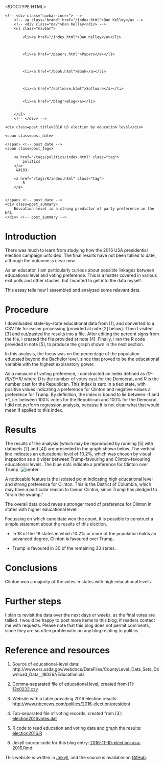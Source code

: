 <!DOCTYPE HTML>
<html>
<head>
<link rel='stylesheet' type='text/css' href='/css/test_syntax.css' />
<link rel='stylesheet' type='text/css' href='/css/style.css' />
<meta charset="UTF-8">
<title>2016 US election by education level</title>
</head>

<body>
<div class="navbar">
    <!-- <div class="navbar-inner"> -->
        <!-- <a class="brand" href="/index.html">Dan Kelley</a> -->
        <!-- <div class="nav">Dan Kelley</div> -->
        <ul class="navbar">
            
            <li><a href="/index.html">Dan Kelley</a></li>
            

            
            <li><a href="/papers.html">Papers</a></li>
            

            
            <li><a href="/book.html">Book</a></li>
            

            
            <li><a href="/software.html">Software</a></li>
            
            
            <li><a href="/blog">Blog</a></li>
            

        </ul>
        <!-- </div> -->
</div>

<div id="content">
    
<script type="text/javascript" src="http://cdn.mathjax.org/mathjax/latest/MathJax.js?config=TeX-AMS-MML_HTMLorMML"> </script>





<!-- <div class="span8"> -->

<div class=topnav>

<!-- | <a href='/blog'>Home</a> | -->

</div> <!-- topnav -->


<div class="page-header">

    <div class=post_title>2016 US election by education level</div>
<!-- </div> --> <!-- span8 -->

<!-- <div class="span4"> -->

<div class=slug>
    <span class=post_date>
        
    </span> <!-- post_date -->
    <span class=post_tags>
        
        <a href="/tags/politics/index.html" class="tag">
            politics
        </a>
         &#183; 
        
        <a href="/tags/R/index.html" class="tag">
            R
        </a>
        
        
    </span> <!-- post_date -->
    <div class=post_summary>
        Education level is a strong predictor of party preference in the USA.
    </div> <!-- post_summary -->
</div> <!-- slug -->

<!-- </div> -->
<!-- span4 -->
</div> <!-- page-header -->



# Introduction

There was much to learn from studying how the 2016 USA presidential election
campaign unfolded. The final results have not been tallied to date, although
the outcome is clear now.

As an educator, I am particularly curious about possible linkages between
educational level and voting preference. This is a matter covered in various
exit polls and other studies, but I wanted to get into the data myself.

This essay tells how I assembled and analyzed some relevant data.

# Procedure

I downloaded state-by-state educational data from [1], and converted to a CSV
file for easier processing (provided at note [2] below). Then I visited [3] and
cut/pasted the results into a file. After editing the percent signs from the
file, I created the file provided at note [4].  Finally, I ran the R code
provided in note [5], to produce the graph shown in the next section.

In this analysis, the focus was on the percentage of the population educated
beyond the Bachelor level, since that proved to be the educational variable
with the highest explanatory power.

As a measure of voting preference, I constructed an index defined as
*(D-R)/(D+R)* where *D* is the number of votes cast for the Democrat, and *R*
is the number cast for the Republican. This index is zero in a tied state, with
positive values indicating a preference for Clinton and negative values a
preference for Trump.  By definition, the index is bound to lie between -1 and
+1, i.e. between 100% votes for the Republican and 100% for the Democrat.  I
did not perform regression analysis, because it is not clear what that would
mean if applied to this index.

# Results

The results of the analysis (which may be reproduced by running [5] with datasets [2] and [4])
are presented in the graph shown below. The vertical line indicates an
educational level of 10.2%, which was chosen by visual inspection as a divider
between Trump-favouring and Clinton-favouring educational levels.  The blue
dots indicate a preference for Clinton over Trump.
![center](https://dankelley.github.io/figs/election2016-usa.png) 

A noticeable feature is the isolated point indicating high educational level
and strong preference for Clinton. This is the District of Columbia, which may
have a particular reason to favour Clinton, since Trump has pledged to "drain
the swamp."

The overall data cloud reveals stronger trend of preference for Clinton in
states with higher educational level.

Focussing on which candidate won the count, it is possible to construct a
simple statement about the results of this election.

* In 18 of the 18 states in which 10.2% or more of the population holds an
  advanced degree, Clinton is favoured over Trump.

* Trump is favoured in 30 of the remaining 33 states.

# Conclusions

Clinton won a majority of the votes in states with high educational levels.

# Further steps

I plan to revisit the data over the next days or weeks, as the final votes are
tallied. I would be happy to post more items to this blog, if readers contact
me with requests. Please note that this blog does not permit comments, since
they are so often problematic on any blog relating to politics.


# Reference and resources

1. Source of educational-level data: http://www.ers.usda.gov/webdocs/DataFiles/CountyLevel_Data_Sets_Download_Data__18026//Education.xls

2. Comma-separated file of educational level, created from [1]:
   [12s0233.csv](https://raw.github.com/dankelley/dankelley.github.io/master/assets/12s0233.csv)

3. Website with a table providing 2016 election results:
   [http://www.nbcnews.com/politics/2016-election/president](http://www.nbcnews.com/politics/2016-election/president)

4. Tab-separated file of voting records, created from [3]:
   [election2016votes.dat](https://raw.github.com/dankelley/dankelley.github.io/master/assets/election2016votes.dat)

5. R code to read education and voting data and graph the results:
   [election2016.R](https://raw.github.com/dankelley/dankelley.github.io/master/assets/election2016.R)

6. Jekyll source code for this blog entry: [2016-11-10-election-usa-2016.Rmd](https://raw.github.com/dankelley/dankelley.github.io/master/assets/2016-11-10-election-usa-2016.Rmd)




</div>

<p class="footnote">This website is written in <a
href="http://jekyllrb.com">Jekyll</a>, and the source is available on <a
href="https://github.com/dankelley/dankelley.github.io">GitHub</a>.</p>

</body>
</html>

